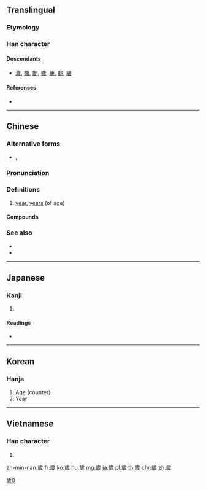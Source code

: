 {{also|歳|岁|亗|嵗}}
==Translingual==
[[Category:CJKV characters simplified differently in Japan and China|歲0]]
{{ja-forms|[[歳]]|[[岁]]|歲}}
===Etymology===
{{Han compound|步|戌|c1=s|c2=p|ls=psc}}

===Han character===
{{Han char|rn=77|rad=止|as=09|sn=13|four=21253|canj=YMIHH|ids=⿱止⿵戌𣥂}}

====Descendants====
* [[濊]], [[饖]], [[劌]], [[噦]], [[薉]], [[翽]], [[奯]]

====References====
* {{Han ref|kx=0577.020|dkj=16326|dj=0967.170|hdz=21443.200|uh=6B72|ud=27506|bh=B7B3|bd=47027}}

----

==Chinese==
{{zh-forms|s=岁}}

===Alternative forms===
* {{zh-l|亗}}, {{zh-l|𫞓}}

===Pronunciation===
{{zh-pron
|m=suì
|c=seoi3
|h=pfs=se
|mn=hòe/hè/sòe
|mn_note=hòe, hè - vernacular; sòe - literary
|w=2soe
|ma=y
|mc=y
|oc=y
|cat=n,cl
}}

===Definitions===
{{zh-hanzi}}

# [[year]], [[years]] (of age)

====Compounds====
{{der5
|{{zh-l|歲出}}
|{{zh-l|歲初}}
|{{zh-l|歲寒三友}}
|{{zh-l|歲末}}
|{{zh-l|歲暮}}
|{{zh-l|歲入}}
|{{zh-l|歲時}}
|{{zh-l|歲收}}
|{{zh-l|歲首}}
|{{zh-l|歲數}}
|{{zh-l|歲數兒}}
|{{zh-l|歲修}}
|{{zh-l|歲月}}
}}

===See also===
* {{zh-l|年紀}}
* {{zh-l|年齡}}

{{zh-cat|Beginning}}

----

==Japanese==

===Kanji===
{{ja-kanji|grade=|rs=止09|style=ky|shin=歳}}

# {{defn|lang=ja|sort=止09}}

====Readings====
* {{ja-readings|on=[[せい]] (sei), [[さい]] (sai)|kun=[[とし]] (toshi), [[よわい]] (yowai)}}

----

==Korean==

===Hanja===
{{ko-hanja|hangeul=세|eumhun=|mr=se|y=sey}}

# Age (counter)
# Year

----

==Vietnamese==

===Han character===
{{vi-hantu|[[tuế]], [[tuổi]]|rs=止09}}

# {{defn|lang=vi|sort=止09}}

[[zh-min-nan:歲]]
[[fr:歲]]
[[ko:歲]]
[[hu:歲]]
[[mg:歲]]
[[ja:歲]]
[[pl:歲]]
[[th:歲]]
[[chr:歲]]
[[zh:歲]]